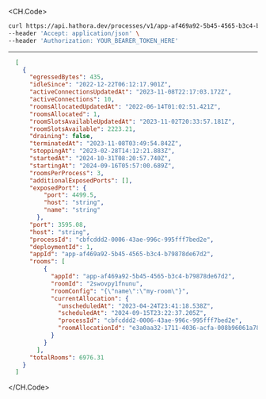 
<CH.Code>
```bash Example Request
curl https://api.hathora.dev/processes/v1/app-af469a92-5b45-4565-b3c4-b79878de67d2/list/running \
--header 'Accept: application/json' \
--header 'Authorization: YOUR_BEARER_TOKEN_HERE'
```
---

```json Example Response
  [
    {
      "egressedBytes": 435,
      "idleSince": "2022-12-22T06:12:17.901Z",
      "activeConnectionsUpdatedAt": "2023-11-08T22:17:03.172Z",
      "activeConnections": 10,
      "roomsAllocatedUpdatedAt": "2022-06-14T01:02:51.421Z",
      "roomsAllocated": 1,
      "roomSlotsAvailableUpdatedAt": "2023-11-02T20:33:57.181Z",
      "roomSlotsAvailable": 2223.21,
      "draining": false,
      "terminatedAt": "2023-11-08T03:49:54.842Z",
      "stoppingAt": "2023-02-28T14:12:21.883Z",
      "startedAt": "2024-10-31T08:20:57.740Z",
      "startingAt": "2024-09-16T05:57:00.689Z",
      "roomsPerProcess": 3,
      "additionalExposedPorts": [],
      "exposedPort": {
          "port": 4499.5,
          "host": "string",
          "name": "string"
        },
      "port": 3595.08,
      "host": "string",
      "processId": "cbfcddd2-0006-43ae-996c-995fff7bed2e",
      "deploymentId": 1,
      "appId": "app-af469a92-5b45-4565-b3c4-b79878de67d2",
      "rooms": [
          {
            "appId": "app-af469a92-5b45-4565-b3c4-b79878de67d2",
            "roomId": "2swovpy1fnunu",
            "roomConfig": "{\"name\":\"my-room\"}",
            "currentAllocation": {
              "unscheduledAt": "2023-04-24T23:41:18.538Z",
              "scheduledAt": "2024-09-15T23:22:37.205Z",
              "processId": "cbfcddd2-0006-43ae-996c-995fff7bed2e",
              "roomAllocationId": "e3a0aa32-1711-4036-acfa-008b96061a78"
            }
          }
        ],
      "totalRooms": 6976.31
    }
  ]
```
</CH.Code>
